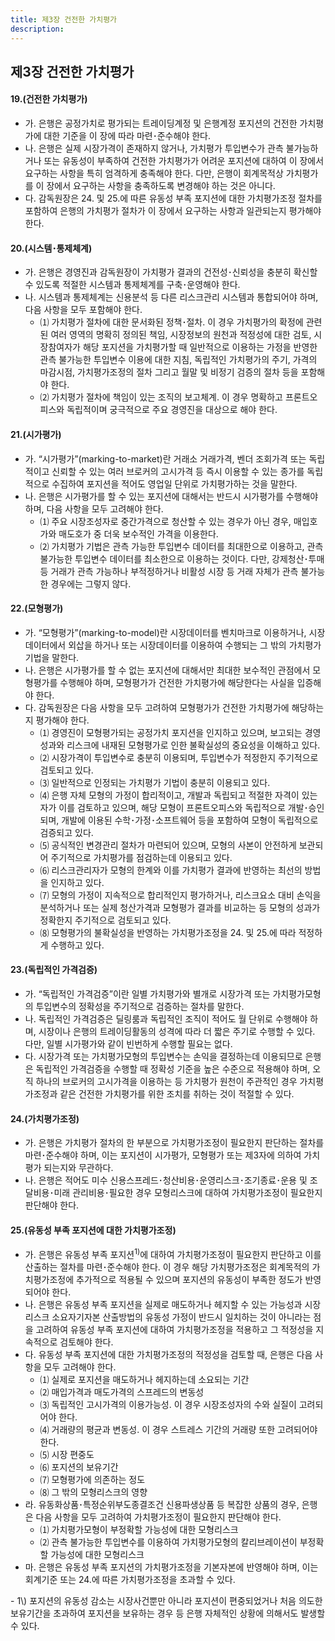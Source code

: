```yaml
---
title: 제3장 건전한 가치평가
description: 
---
```

## 제3장 건전한 가치평가

#### 19.(건전한 가치평가)
- 가. 은행은 공정가치로 평가되는 트레이딩계정 및 은행계정 포지션의 건전한 가치평가에 대한 기준을 이 장에 따라 마련･준수해야 한다.
- 나. 은행은 실제 시장가격이 존재하지 않거나, 가치평가 투입변수가 관측 불가능하거나 또는 유동성이 부족하여 건전한 가치평가가 어려운 포지션에 대하여 이 장에서 요구하는 사항을 특히 엄격하게 충족해야 한다. 다만, 은행이 회계목적상 가치평가를 이 장에서 요구하는 사항을 충족하도록 변경해야 하는 것은 아니다.
- 다. 감독원장은 24. 및 25.에 따른 유동성 부족 포지션에 대한 가치평가조정 절차를 포함하여 은행의 가치평가 절차가 이 장에서 요구하는 사항과 일관되는지 평가해야 한다.

#### 20.(시스템･통제체계)
- 가. 은행은 경영진과 감독원장이 가치평가 결과의 건전성･신뢰성을 충분히 확신할 수 있도록 적절한 시스템과 통제체계를 구축･운영해야 한다.
- 나. 시스템과 통제체계는 신용분석 등 다른 리스크관리 시스템과 통합되어야 하며, 다음 사항을 모두 포함해야 한다.
  - ⑴ 가치평가 절차에 대한 문서화된 정책･절차. 이 경우 가치평가의 확정에 관련된 여러 영역의 명확히 정의된 책임, 시장정보의 원천과 적정성에 대한 검토, 시장참여자가 해당 포지션을 가치평가할 때 일반적으로 이용하는 가정을 반영한 관측 불가능한 투입변수 이용에 대한 지침, 독립적인 가치평가의 주기, 가격의 마감시점, 가치평가조정의 절차 그리고 월말 및 비정기 검증의 절차 등을 포함해야 한다.
  - ⑵ 가치평가 절차에 책임이 있는 조직의 보고체계. 이 경우 명확하고 프론트오피스와 독립적이며 궁극적으로 주요 경영진을 대상으로 해야 한다.

#### 21.(시가평가)
- 가. “시가평가”(marking-to-market)란 거래소 거래가격, 벤더 조회가격 또는 독립적이고 신뢰할 수 있는 여러 브로커의 고시가격 등 즉시 이용할 수 있는 종가를 독립적으로 수집하여 포지션을 적어도 영업일 단위로 가치평가하는 것을 말한다.
- 나. 은행은 시가평가를 할 수 있는 포지션에 대해서는 반드시 시가평가를 수행해야 하며, 다음 사항을 모두 고려해야 한다.
  - ⑴ 주요 시장조성자로 중간가격으로 청산할 수 있는 경우가 아닌 경우, 매입호가와 매도호가 중 더욱 보수적인 가격을 이용한다.
  - ⑵ 가치평가 기법은 관측 가능한 투입변수 데이터를 최대한으로 이용하고, 관측 불가능한 투입변수 데이터를 최소한으로 이용하는 것이다. 다만, 강제청산･투매 등 거래가 관측 가능하나 부적정하거나 비활성 시장 등 거래 자체가 관측 불가능한 경우에는 그렇지 않다.

#### 22.(모형평가)
- 가. “모형평가”(marking-to-model)란 시장데이터를 벤치마크로 이용하거나, 시장데이터에서 외삽을 하거나 또는 시장데이터를 이용하여 수행되는 그 밖의 가치평가 기법을 말한다.
- 나. 은행은 시가평가를 할 수 없는 포지션에 대해서만 최대한 보수적인 관점에서 모형평가를 수행해야 하며, 모형평가가 건전한 가치평가에 해당한다는 사실을 입증해야 한다.
- 다. 감독원장은 다음 사항을 모두 고려하여 모형평가가 건전한 가치평가에 해당하는지 평가해야 한다.
  - ⑴ 경영진이 모형평가되는 공정가치 포지션을 인지하고 있으며, 보고되는 경영성과와 리스크에 내재된 모형평가로 인한 불확실성의 중요성을 이해하고 있다.
  - ⑵ 시장가격이 투입변수로 충분히 이용되며, 투입변수가 적정한지 주기적으로 검토되고 있다.
  - ⑶ 일반적으로 인정되는 가치평가 기법이 충분히 이용되고 있다.
  - ⑷ 은행 자체 모형의 가정이 합리적이고, 개발과 독립되고 적절한 자격이 있는 자가 이를 검토하고 있으며, 해당 모형이 프론트오피스와 독립적으로 개발･승인되며, 개발에 이용된 수학･가정･소프트웨어 등을 포함하여 모형이 독립적으로 검증되고 있다.
  - ⑸ 공식적인 변경관리 절차가 마련되어 있으며, 모형의 사본이 안전하게 보관되어 주기적으로 가치평가를 점검하는데 이용되고 있다.
  - ⑹ 리스크관리자가 모형의 한계와 이를 가치평가 결과에 반영하는 최선의 방법을 인지하고 있다.
  - ⑺ 모형의 가정이 지속적으로 합리적인지 평가하거나, 리스크요소 대비 손익을 분석하거나 또는 실제 청산가격과 모형평가 결과를 비교하는 등 모형의 성과가 정확한지 주기적으로 검토되고 있다.
  - ⑻ 모형평가의 불확실성을 반영하는 가치평가조정을 24. 및 25.에 따라 적정하게 수행하고 있다.

#### 23.(독립적인 가격검증)
- 가. “독립적인 가격검증”이란 일별 가치평가와 별개로 시장가격 또는 가치평가모형의 투입변수의 정확성을 주기적으로 검증하는 절차를 말한다.
- 나. 독립적인 가격검증은 딜링룸과 독립적인 조직이 적어도 월 단위로 수행해야 하며, 시장이나 은행의 트레이딩활동의 성격에 따라 더 짧은 주기로 수행할 수 있다. 다만, 일별 시가평가와 같이 빈번하게 수행할 필요는 없다.
- 다. 시장가격 또는 가치평가모형의 투입변수는 손익을 결정하는데 이용되므로 은행은 독립적인 가격검증을 수행할 때 정확성 기준을 높은 수준으로 적용해야 하며, 오직 하나의 브로커의 고시가격을 이용하는 등 가치평가 원천이 주관적인 경우 가치평가조정과 같은 건전한 가치평가를 위한 조치를 취하는 것이 적절할 수 있다.

#### 24.(가치평가조정)
- 가. 은행은 가치평가 절차의 한 부분으로 가치평가조정이 필요한지 판단하는 절차를 마련･준수해야 하며, 이는 포지션이 시가평가, 모형평가 또는 제3자에 의하여 가치평가 되는지와 무관하다.
- 나. 은행은 적어도 미수 신용스프레드･청산비용･운영리스크･조기종료･운용 및 조달비용･미래 관리비용･필요한 경우 모형리스크에 대하여 가치평가조정이 필요한지 판단해야 한다.

#### 25.(유동성 부족 포지션에 대한 가치평가조정)
- 가. 은행은 유동성 부족 포지션$^{1)}$에 대하여 가치평가조정이 필요한지 판단하고 이를 산출하는 절차를 마련･준수해야 한다. 이 경우 해당 가치평가조정은 회계목적의 가치평가조정에 추가적으로 적용될 수 있으며 포지션의 유동성이 부족한 정도가 반영되어야 한다.
- 나. 은행은 유동성 부족 포지션을 실제로 매도하거나 헤지할 수 있는 가능성과 시장리스크 소요자기자본 산출방법의 유동성 가정이 반드시 일치하는 것이 아니라는 점을 고려하여 유동성 부족 포지션에 대하여 가치평가조정을 적용하고 그 적정성을 지속적으로 검토해야 한다.
- 다. 유동성 부족 포지션에 대한 가치평가조정의 적정성을 검토할 때, 은행은 다음 사항을 모두 고려해야 한다.
  - ⑴ 실제로 포지션을 매도하거나 헤지하는데 소요되는 기간
  - ⑵ 매입가격과 매도가격의 스프레드의 변동성
  - ⑶ 독립적인 고시가격의 이용가능성. 이 경우 시장조성자의 수와 실질이 고려되어야 한다.
  - ⑷ 거래량의 평균과 변동성. 이 경우 스트레스 기간의 거래량 또한 고려되어야 한다.
  - ⑸ 시장 편중도
  - ⑹ 포지션의 보유기간
  - ⑺ 모형평가에 의존하는 정도
  - ⑻ 그 밖의 모형리스크의 영향
- 라. 유동화상품･특정순위부도종결조건 신용파생상품 등 복잡한 상품의 경우, 은행은 다음 사항을 모두 고려하여 가치평가조정이 필요한지 판단해야 한다.
  - ⑴ 가치평가모형이 부정확할 가능성에 대한 모형리스크
  - ⑵ 관측 불가능한 투입변수를 이용하여 가치평가모형의 칼리브레이션이 부정확할 가능성에 대한 모형리스크
- 마. 은행은 유동성 부족 포지션의 가치평가조정을 기본자본에 반영해야 하며, 이는 회계기준 또는 24.에 따른 가치평가조정을 초과할 수 있다.

<GComment>
- 1\) 포지션의 유동성 감소는 시장사건뿐만 아니라 포지션이 편중되었거나 처음 의도한 보유기간을 초과하여 포지션을 보유하는 경우 등 은행 자체적인 상황에 의해서도 발생할 수 있다.
</GComment>
